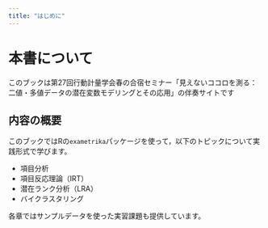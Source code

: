 ```yaml
---
title: "はじめに"
---
```


# 本書について

このブックは第27回行動計量学会春の合宿セミナー「見えないココロを測る：二値・多値データの潜在変数モデリングとその応用」の伴奏サイトです

## 内容の概要

このブックではRの`exametrika`パッケージを使って，以下のトピックについて実践形式で学びます。

- 項目分析
- 項目反応理論（IRT）
- 潜在ランク分析（LRA）
- バイクラスタリング

各章ではサンプルデータを使った実習課題も提供しています。

